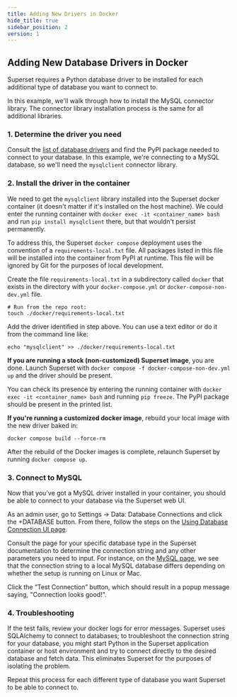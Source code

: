 ```yaml
---
title: Adding New Drivers in Docker
hide_title: true
sidebar_position: 2
version: 1
---
```


## Adding New Database Drivers in Docker

Superset requires a Python database driver to be installed for each additional type of database you want to connect to.

In this example, we'll walk through how to install the MySQL connector library. The connector library installation process is the same for all additional libraries.

### 1. Determine the driver you need

Consult the [list of database drivers](/docs/databases/installing-database-drivers) and find the PyPI package needed to connect to your database. In this example, we're connecting to a MySQL database, so we'll need the `mysqlclient` connector library.

### 2. Install the driver in the container

We need to get the `mysqlclient` library installed into the Superset docker container (it doesn't matter if it's installed on the host machine). We could enter the running container with `docker exec -it <container_name> bash` and run `pip install mysqlclient` there, but that wouldn't persist permanently.

To address this, the Superset `docker compose` deployment uses the convention of a `requirements-local.txt` file. All packages listed in this file will be installed into the container from PyPI at runtime. This file will be ignored by Git for the purposes of local development.

Create the file `requirements-local.txt` in a subdirectory called `docker` that exists in the directory with your `docker-compose.yml` or `docker-compose-non-dev.yml` file.

```
# Run from the repo root:
touch ./docker/requirements-local.txt
```

Add the driver identified in step above.  You can use a text editor or do it from the command line like:

```
echo "mysqlclient" >> ./docker/requirements-local.txt
```

**If you are running a stock (non-customized) Superset image**, you are done.  Launch Superset with `docker compose -f docker-compose-non-dev.yml up` and the driver should be present.

You can check its presence by entering the running container with `docker exec -it <container_name> bash` and running `pip freeze`.  The PyPI package should be present in the printed list.

**If you're running a customized docker image**, rebuild your local image with the new driver baked in:

```
docker compose build --force-rm
```

After the rebuild of the Docker images is complete, relaunch Superset by running `docker compose up`.

### 3. Connect to MySQL

Now that you've got a MySQL driver installed in your container, you should be able to connect to your database via the Superset web UI.

As an admin user, go to Settings -> Data: Database Connections and click the +DATABASE button. From there, follow the steps on the [Using Database Connection UI page](/docs/databases/db-connection-ui).

Consult the page for your specific database type in the Superset documentation to determine the connection string and any other parameters you need to input.  For instance, on the [MySQL page](/docs/databases/mysql), we see that the connection string to a local MySQL database differs depending on whether the setup is running on Linux or Mac.

Click the “Test Connection” button, which should result in a popup message saying, "Connection looks good!".

### 4. Troubleshooting

If the test fails, review your docker logs for error messages.  Superset uses SQLAlchemy to connect to databases; to troubleshoot the connection string for your database, you might start Python in the Superset application container or host environment and try to connect directly to the desired database and fetch data. This eliminates Superset for the purposes of isolating the problem.

Repeat this process for each different type of database you want Superset to be able to connect to.
